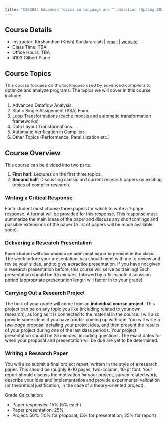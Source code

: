 ```yaml
---
title: "CS6304: Advanced Topics in Language and Translation (Spring 2024)"
---
```


## Course Details

* Instructor: Kirshanthan (Krish) Sundararajah | [email](mailto:kirshanthans@vt.edu) | [website](https://kirshanthans.github.io)
* Class Time: TBA
* Office Hours: TBA
* 4103 Gilbert Place

## Course Topics

This course focuses on the techniques used by advanced compilers to optimize and analyze programs. The topics we will cover in this course include:

1. Advanced Dataflow Analysis.
2. Static Single Assignment (SSA) Form.
3. Loop Transformations (cache models and automatic transformation frameworks)
4. Data Layout Transformations.
5. Automatic Verification in Compilers.
6. Other Topics (Performance, Parallelization etc.)

## Course Overview

This course can be divided into two parts.

1. **First half**: Lectures on the first three topics.
2. **Second half**:  Discussing classic and current research papers on exciting topics of compiler research.

### Writing a Critical Response

Each student must choose three papers for which to write a 1-page response. A format will be provided for this response. This response must summarize the main ideas of the paper and discuss any shortcomings and possible extensions of the paper (A list of papers will be made available soon).

### Delivering a Research Presentation

Each student will also choose an additional paper to present in the class. The week before your presentation, you should meet with me to review and revise your slides, and to give a practice presentation. If you have not given a research presentation before, this course will serve as training! Each presentation should be _35 minutes_, followed by a _15-minute_ discussion period (appropriate presentation length will factor in to your grade).

### Carrying Out a Research Project

The bulk of your grade will come from an **individual course project**. This project can be on any topic you like (including related to your own research), as long as it is connected to the material in the course. I will also provide some ideas if you have trouble coming up with one. You will write a _two-page_ proposal detailing your project idea, and then present the results of your project during one of the last class periods. Your project presentation should be _25 minutes_, including questions. The exact dates for when your proposal and presentation will be due are yet to be determined.

### Writing a Research Paper

You will also submit a final project report, written in the style of a research paper. This should be roughly 8-10 pages, two-column, 10-pt font. Your report should discuss the motivation for your project, survey related work, describe your idea and implementation and provide experimental validation (or theoretical justification, in the case of a theory-oriented project).

Grade Calculation:

* Paper responses: 15% (5% each)
* Paper presentation: 25%
* Project: 50% (10% for proposal, 15% for presentation, 25% for report)